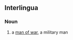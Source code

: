 ==Interlingua==
===Noun===
{{infl|ia|noun|head=[[homine]] de [[guerra]]}}

# a [[man of war]], a military man